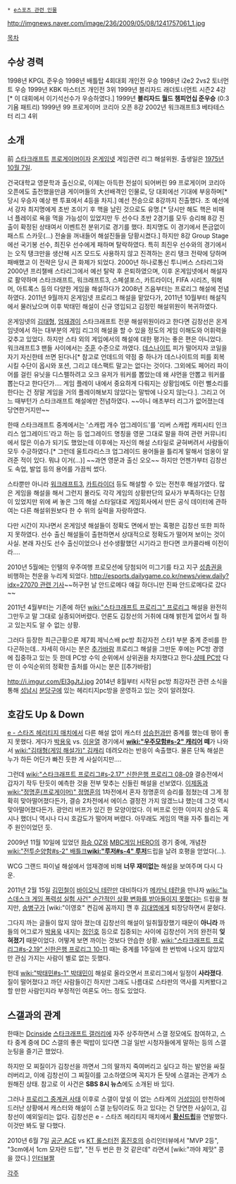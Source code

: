  * [[e스포츠 관련 인물]]

http://imgnews.naver.com/image/236/2009/05/08/1241757061_1.jpg

[[목차]]

== 수상 경력 ==
1998년 KPGL 준우승
1998년 배틀탑 4회대회 개인전 우승
1998년 i2e2 2vs2 토너먼트 우승
1999년 KBK 마스터즈 개인전 3위
1999년 블리자드 래더토너먼트 시즌2 4강[* 이 대회에서 이기석선수가 우승하였다.]
1999년 '''블리자드 월드 챔피언십 준우승''' (0:3 기욤 패트리)
1999년 99 프로게이머 코리아 오픈 8강
2002년 워크래프트3 베타테스터 리그 4위

== 소개 ==
前 [[스타크래프트]] [[프로게이머]]이자 [[온게임넷]] 게임관련 리그 해설위원. 출생일은 [[1975년]] [[10월 7일]].

건국대학교 영문학과 출신으로, 이제는 아득한 전설이 되어버린 99 프로게이머 코리아 오픈에도 출전했을만큼 게이머들의 大선배격인 인물로, 당 대회에선 기대에 부응하며[* 당시 우승자 예상 팬 투표에서 4등을 차지.] 예선 전승으로 8강까지 진출했다. 조 예선에서 강자 최지명에게 초반 조이기 후 핵을 날린 것으로도 유명.[* 당시만 해도 핵은 비매너 플레이로 욕을 먹을 가능성이 있었지만 두 선수다 초반 2경기를 모두 승리해 8강 진출이 확정된 상태여서 이벤트전 분위기로 경기를 했다. 최지명도 이 경기에서 뜬금없이 패스트 스카웃(...) 전술을 꺼내들어 해설진들을 당황시켰다.] 하지만 8강 Group Stage에선 국기봉 선수, 최진우 선수에게 패하며 탈락하였다. 특히 최진우 선수와의 경기에서는 오직 탱크만을 생산해 시즈 모드도 사용하지 않고 진격하는 온리 탱크 전략에 당하며 패배했고 이 전략은 당시 큰 화제가 되었다. 2000년 하나로통신 투니버스 스타리그와 2000년 프리챌배 스타리그에서 예선 탈락 후 은퇴하였으며, 이후 온게임넷에서 해설자로 활약하며 스타크래프트, 워크래프트3, 스페셜포스, 카트라이더, FIFA 시리즈, 워해머, 아트록스 등의 다양한 게임을 해설하다가 2008년 즈음부터는 프로리그 해설에 전념하였다. 2011년 9월까지 온게임넷 프로리그 해설을 맡았다가, 2011년 10월부터 해설직에서 물러났으며 이후 박태민 해설이 신규 영입되고 김정민 해설위원이 복귀하였다.

온게임넷의 [[김태형]], [[엄재경]]이 스타크래프트 전문 해설위원이라고 한다면 김창선은 온게임넷에서 하는 대부분의 게임 리그의 해설을 할 수 있을 정도의 게임 이해도와 어휘력을 갖추고 있었다. 하지만 스타 외의 게임에서의 해설에 대한 평가는 좋은 편은 아니었다. 워크래프트3 팬들 사이에서는 [[주훈]] 수준으로 까였다. [[데스나이트]] 피가 떨어지자 코일을 자기 자신한테 쓰면 된다나[* 참고로 언데드의 약점 중 하나가 데스나이트의 피를 회복시킬 수단이 옵시와 포션, 그리고 데스팩트 말고는 없다는 것이다. 그외에도 페어리 파이어를 걸린 유닛을 디스펠하려고 오크 유저가 워커를 뽑았는데 왜 샤먼을 안뽑고 워커를 뽑는다고 한다던가…. 게임 플레이 내에서 중요하게 다뤄지는 상황임에도 이런 뻘소리를 한다는 건 정말 게임을 거의 플레이해보지 않았다는 말밖에 나오지 않는다.]. 
그리고 어느 때부턴가 스타크래프트 해설에만 전념하였다. ~~아니 애초부터 리그가 없어졌는데 당연한거지만~~

한때 스타크래프트 중계에서는 '스캐럽 개수 업그레이드'를 '리버 스캐럽 캐피시티 인크리스 업그레이드'라고 하는 등 업그레이드 명칭을 영문 그대로 말을 하여 관련 커뮤니티에서 많은 이슈가 되기도 했었는데 이후에는 자신의 해설 스타일로 굳혀버려서 사람들이 모두 수긍하였다.[* 그런데 울트라리스크 업그레이드 용어들을 틀리게 말해서 엄옹이 알려준 적이 있다. 뭐냐 이거(...)] ~~과연 영문과 출신 오오~~ 하지만 언젠가부터 김창선도 속업, 발업 등의 용어를 가끔씩 썼다.

스타뿐만 아니라 [[워크래프트3]], [[카트라이더]] 등도 해설할 수 있는 전천후 해설가였다. 많은 게임을 해설을 해서 그런지 몰라도 각각 게임의 상황판단의 묘사가 부족하다는 단점이 있었지만 위에 써 놓은 그의 해설 스타일대로 게임회사에서 만든 공식 데이터에 관하여는 다른 해설위원보다 한 수 위의 실력을 자랑하였다.

다만 시간이 지나면서 온게임넷 해설들이 정확도 면에서 받는 혹평은 김창선 또한 피하지 못하였다. 선수 출신 해설들이 출현하면서 상대적으로 정확도가 떨어져 보이는 것이 사실. 본래 자신도 선수 출신이었으나 선수생활했던 시기라고 한다면 코카콜라배 이전이라….

2010년 5월에는 인텔의 우주여행 프로모션에 당첨되어 미그기를 타고 지구 [[성층권]]을 비행하는 천운을 누리게 되었다. [[http://esports.dailygame.co.kr/news/view.daily?idx=27070 관련 기사]]~~허구헌 날 안드로메다 얘길 하더니만 진짜 안드로메다로 갔다~~

2011년 4월부터는 기존에 하던 [[wiki:"스타크래프트 프로리그" 프로리그]] 해설을 완전히 그만두고 말 그대로 실종되어버렸다. 언론도 김창선의 거취에 대해 밝힌게 없어서 뭘 하고 있는지도 알 수 없는 상황.

그러다 등장한 최근근황으론 제7회 제닉스배 pc방 최강자전 스타1 부분 중계 준비를 한다곤하는데.. 자세히 아시는 분은 [[추가바람]]
프로리그 해설을 그만둔 후에는 PC방 경영에 집중하고 있는 듯 한데 PC방 수익 순위에서 상위권을 차지했다고 한다.[http://www.brainbox.co.kr/review/view.asp?id=3111#none 샹떼 PC방] 다만 이 수익순위의 정확한 출처를 아시는 분은 [[추가바람]

http://i.imgur.com/EI3gJtJ.jpg
2014년 8월부터 시작된 pc방 최강자전 관련 소식을 통해 [[성남시]] [[분당구]]에 있는 헤리티지pc방을 운영하고 있는 것이 알려졌다.

== 호감도 Up & Down ==
[[e - 스타즈 헤리티지 매치]]에서 다른 해설 없이 캐스터 [[성승헌]]과만 중계를 했는데 평이 좋지 못했다. 게다가 [[박용욱]] vs. [[이윤열]] 경기에서 '''[[wiki:"우주모함#s-2" 캐리어]] 떼'''가 나와서 [[wiki:"김태형(게임 해설가)" 김캐리]] 데려오라는 반응이 속출했다. 물론 단독 해설은 누가 하든 어딘가 빠진 듯한 게 사실이지만….

그런데 [[wiki:"스타크래프트 프로리그#s-2.17" 신한은행 프로리그 08-09]] 결승전에서 갑자기 작두 탄듯이 예측한 것을 전부 맞추는 신들린 해설을 선보였다. [[이제동]]과 [[wiki:"정명훈(프로게이머)" 정명훈]]의 1차전에서 혼자 정명훈의 승리를 점쳤는데 그게 정확히 맞아떨어졌다든가, 결승 2차전에서 에이스 결정전 가지 않겠느냐 했는데 그것 역시 맞아떨어졌다든가. 광안리 버프가 있긴 한 모양이었다. 이 버프로 인한 이미지 상승도 혹시나 했더니 역시나 다시 호감도가 떨어져 버렸다. 아무래도 게임의 맥을 자주 틀리는 게 주 원인이었던 듯.

2009년 11월 10일에 있었던 [[화승 OZ]]와 [[MBC게임 HERO]]의 경기 중에, 개념찬 [[wiki:"전투순양함#s-2" 배틀크]]'''[[wiki:"루저#s-4" 루저]]'''드립을 날려 호평을 얻었다(…).

WCG 그랜드 파이널 해설에서 엄재경에 비해 '''너무 재미없는''' 해설을 보여주며 다시 다운.

2011년 2월 15일 [[김민철]]이 [[바이오닉 테란]]만 대비하다가 [[메카닉 테란]]을 만나자 [[wiki:"뉴스데스크 게임 폭력성 실험 사건" 순간적인 상황 변화를 받아들이지 못했다]]는 드립을 쳤지만, [[송병구]]가 [wiki:"이영호" 켠김에 꼼까지] 깬 후 [[김대엽]]에게 퇴장당하면서 묻혔다.

그다지 까는 글들이 많지 않아 졌는데 김창선의 해설이 일취월장했기 때문이 '''아니라''' 까들의 어그로가 [[박용욱]] 내지는 [[정인호]] 등으로 집중되는 사이에 김창선이 거의 완전히 '''잊혀졌기''' 때문이었다. 어떻게 보면 까이는 것보다 안습한 상황. [[wiki:"스타크래프트 프로리그#s-2.19" 신한은행 프로리그 10-11]] 때는 중계를 1주일에 한 번밖에 나오지 않았지만 관심 가지는 사람이 별로 없는 듯했다.

헌데 [[wiki:"박태민#s-1" 박태민]]이 해설로 올라오면서 프로리그에서 일정이 '''사라졌다'''. 질이 떨어졌다고 까던 사람들이긴 하지만 그래도 나름대로 스타판의 역사를 지켜봤다고 할 만한 사람인지라 부정적인 여론도 어느 정도 있었다.

== 스갤과의 관계 ==
한때는 [[Dcinside]] [[스타크래프트 갤러리]]에 자주 상주하면서 스갤 정모에도 참여하고, 스타 중계 중에 DC 스갤의 좋은 떡밥이 있다면 그걸 일반 시청자들에게 말하는 등의 스갤 눈팅을 즐기곤 했었다.

하지만 모 찌질이가 김창선을 까면서 그의 딸까지 죽여버리고 싶다고 하는 발언을 싸질러버리고, 이에 김창선이 그 찌질이를 고소하였으며 꼭지가 돈 탓에 스갤과는 관계가 소원해진 상태. 참고로 이 사건은 '''SBS 8시 뉴스'''에도 소개된 바 있다.

그러나 [[프로리그 중계권 사태]] 이후로 스갤이 앞설 이 없는 스타계의 [[거성]]임이 만천하에 드러난 상황에서 캐스터와 해설이 스갤 눈팅이라도 하고 있다는 건 당연한 사실이고, 김창선이 예외일리는 없다.
김창선은 e - 스타즈 헤리티지 매치에서 '''[[황신]]드립'''을 연발했다. 이것만 봐도 말 다했다.

2010년 6월 7일 [[공군 ACE]] vs [[KT 롤스터]]전 [[홍진호]]의 승리인터뷰에서 "MVP 2등", "3cm에서 1cm 모자란 드랍", "전 두 번은 한 것 같은데" 라면서 [wiki:"까야 제맛" 콩을 깠다.] [http://cfile27.uf.tistory.com/original/202FA70F4C0CDB87A9068B 인터뷰짤]

[[각주]]
